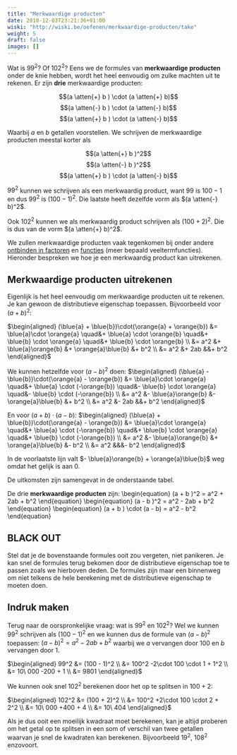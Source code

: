 ```yaml
---
title: "Merkwaardige producten"
date: 2018-12-03T23:21:36+01:00
wiski: "http://wiski.be/oefenen/merkwaardige-producten/take"
weight: 5
draft: false
images: []
---
```


Wat is $99^2$? Of $102^2$? Eens we de formules van **merkwaardige producten**
onder de knie hebben, wordt het heel eenvoudig om zulke machten uit te rekenen.
Er zijn **drie** merkwaardige producten:

$$(a \atten{+} b ) \cdot (a \atten{+} b)$$
$$(a \atten{-} b ) \cdot (a \atten{-} b)$$
$$(a \atten{+} b ) \cdot (a \atten{-} b)$$

Waarbij $a$ en $b$ getallen voorstellen. We schrijven de merkwaardige
producten meestal korter als

$$(a \atten{+} b )^2$$
$$(a \atten{-} b )^2$$
$$(a \atten{+} b ) \cdot (a \atten{-} b)$$

$99^2$ kunnen we schrijven als een merkwaardig product, want $99$ is $100 - 1$
en dus $99^2$ is $(100 - 1)^2$. Die laatste heeft
dezelfde vorm als $(a \atten{-} b)^2$.

Ook $102^2$ kunnen we als merkwaardig product schrijven als $(100 + 2)^2$. Die
is dus van de vorm $(a \atten{+} b)^2$.

We zullen merkwaardige producten vaak tegenkomen bij onder andere [ontbinden in
factoren](/lessen/wiskunde/veeltermen/ontbinden) en
[functies](/lessen/wiskunde/functies) (meer bepaald veeltermfuncties).
Hieronder bespreken we hoe je een merkwaardig product kan uitrekenen.

## Merkwaardige producten uitrekenen

Eigenlijk is het heel eenvoudig om merkwaardige producten uit te rekenen. Je
kan gewoon de distributieve eigenschap toepassen. Bijvoorbeeld voor
$(a + b)^2$:

$\begin{aligned}
(\blue{a} + \blue{b})\cdot(\orange{a} + \orange{b})
&= \blue{a}\cdot \orange{a}
\quad&+ \blue{a} \cdot \orange{b}
\quad&+ \blue{b} \cdot \orange{a}
\quad&+ \blue{b} \cdot \orange{b} \\
 &= a^2
&+ \blue{a}\orange{b}
&+ \orange{a}\blue{b}
&+ b^2 \\
 &= a^2 &+ 2ab &&+ b^2
\end{aligned}$

We kunnen hetzelfde voor $(a - b)^2$ doen:
$\begin{aligned}
(\blue{a} - \blue{b})\cdot(\orange{a} - \orange{b})
&= \blue{a}\cdot \orange{a}
\quad&+ \blue{a} \cdot (-\orange{b})
\quad&- \blue{b} \cdot \orange{a}
\quad&- \blue{b} \cdot (-\orange{b}) \\
 &= a^2
&- \blue{a}\orange{b}
&- \orange{a}\blue{b}
&+ b^2 \\
 &= a^2 &- 2ab &&+ b^2
\end{aligned}$

En voor $(a + b)\cdot(a - b)$:
$\begin{aligned}
(\blue{a} + \blue{b})\cdot(\orange{a} - \orange{b})
&= \blue{a}\cdot \orange{a}
\quad&+ \blue{a} \cdot (-\orange{b})
\quad&+ \blue{b} \cdot \orange{a}
\quad&+ \blue{b} \cdot (-\orange{b}) \\
 &= a^2
&- \blue{a}\orange{b}
&+ \orange{a}\blue{b}
&- b^2 \\
 &= a^2 &&&- b^2
\end{aligned}$

In de voorlaatste lijn valt $- \blue{a}\orange{b} + \orange{a}\blue{b}$ weg
omdat het gelijk is aan $0$.

De uitkomsten zijn samengevat in de onderstaande tabel.

<Attention title="Te onthouden">

De drie **merkwaardige producten** zijn:
\begin{equation}
(a + b )^2 = a^2 + 2ab + b^2
\end{equation}
\begin{equation}
(a - b )^2 = a^2 - 2ab + b^2
\end{equation}
\begin{equation}
(a + b ) \cdot (a - b) = a^2 - b^2
\end{equation}
</Attention>

## **BLACK OUT**

Stel dat je de bovenstaande formules ooit zou vergeten, niet panikeren. Je kan
snel de formules terug bekomen door de distributieve eigenschap toe te passen
zoals we hierboven deden. De formules zijn maar een binnenweg om niet telkens
de hele berekening met de distributieve eigenschap te moeten doen.

## Indruk maken

Terug naar de oorspronkelijke vraag: wat is $99^2$ en $102^2$? Wel we kunnen
$99^2$ schrijven als $(100 - 1)^2$ en we kunnen dus de formule van $(a - b)^2$
toepassen: $(a - b)^2 = a^2 -2ab + b^2$ waarbij we $a$ vervangen door $100$ en
$b$ vervangen door $1$.

$\begin{aligned}
99^2 &= (100 - 1)^2 \\
 &= 100^2 -2\cdot 100 \cdot 1 + 1^2 \\
 &= 10\ 000 -200 + 1 \\
 &= 9801
\end{aligned}$

We kunnen ook snel $102^2$ berekenen door het op te splitsen in $100 + 2$:

$\begin{aligned}
102^2 &= (100 + 2)^2 \\
 &= 100^2 +2\cdot 100 \cdot 2 + 2^2 \\
 &= 10\ 000 +400 + 4 \\
 &= 10\ 404
\end{aligned}$

Als je dus ooit een moeilijk kwadraat moet berekenen, kan je altijd proberen om
het getal op te splitsen in een som of verschil van twee getallen waarvan je
snel de kwadraten kan berekenen. Bijvoorbeeld $19^2$, $108^2$ enzovoort.
